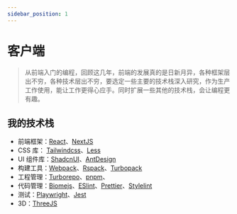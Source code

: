 ```yaml
---
sidebar_position: 1
---
```


# 客户端

> 从前端入门的编程，回顾这几年，前端的发展真的是日新月异，各种框架层出不穷，各种技术层出不穷，要选定一些主要的技术栈深入研究，作为生产工作使用，能让工作更得心应手。同时扩展一些其他的技术栈，会让编程更有趣。

## 我的技术栈

- 前端框架：[React](https://react.dev/)、[NextJS](https://nextjs.org/)
- CSS 库： [Tailwindcss](https://tailwindcss.com/)、[Less](https://lesscss.org/)
- UI 组件库：[ShadcnUI](https://ui.shadcn.com/)、[AntDesign](https://ant.design)
- 构建工具：[Webpack](https://webpack.js.org/)、[Rspack](https://rspack.dev/)、[Turbopack](https://nextjs.org/docs/app/api-reference/turbopack)
- 工程管理：[Turborepo](https://turbo.build/repo/docs)、[pnpm](https://pnpm.io/)、
- 代码管理：[Biomejs](https://biomejs.dev/)、[ESlint](https://eslint.org/)、[Prettier](https://prettier.io/)、[Stylelint](https://stylelint.io/)
- 测试：[Playwright](https://playwright.dev/)、[Jest](https://jestjs.io/)
- 3D：[ThreeJS](https://threejs.org/)
